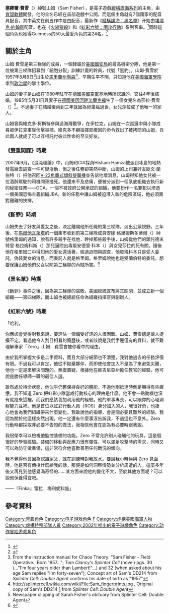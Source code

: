 {{noteTA
|1=zh-cn:细胞分裂; zh-tw:縱橫諜海;
|2=zh-cn:山姆·费舍尔; zh-tw:山姆·費雪;
|3=zh-cn:费舍尔; zh-tw:費雪;
|4=zh-cn:费舍尔; zh-tw:費雪爾;
|5=zh-hk:米高; zh-tw:麥可; zh-cn:迈克尔;
|G1=Games
}}
{{Infobox character
| name = 山姆·費雪<br>Sam Fisher
| image =Sam Fisher SBL.png
| caption = 《[[縱橫諜海：黑名單|縱橫諜海：黑名單]]》的山姆·費雪
| series = [[縱橫諜海系列|縱橫諜海系列]]
| first = [[縱橫諜海|縱橫諜海]]
| creator =
| artist =
| voice = [[Michael_Ironside|Michael Ironside]]<br>（英语，第1~第5集）<br>[[Eric_Johnson|Eric Johnson]]（英语，第6集）<br>[[Jeff_Teravainen|Jeff Teravainen]]（英語，虹彩六號）<br/>[[玄田哲章|玄田哲章]]（日语）<br/>[[Daniel_Beretta|Daniel Beretta]]（法语）<ref>{{Cite web |url=http://www.game-ost.com/persons/7779/daniel_beretta/ |title=Daniel Beretta |accessdate=2011-07-30 |archive-date=2011-10-15 |archive-url=https://web.archive.org/web/20111015105654/http://game-ost.com/persons/7779/daniel_beretta/ |dead-url=no }}</ref><br/>[[Martin_Keßler|Martin Keßler]]（德语）<br/> [[Luca_Ward|Luca Ward]]（意大利语）<br/>[[Mirosław_Baka|Mirosław Baka]]（波兰语）<br/>[[Valery_Storozhik|Valery Storozhik]]（俄语）
|alias      = Sam
|gender       = 男
|age          = 
|birth        =1957年8月8日
|height       = 177.8
|weight       = 77.27 kg
|bloodtype    = A
|nationality  = 美國
|affiliation = 國安局第三梯隊探員<br>（[[縱橫諜海|縱橫諜海]]、[[縱橫諜海：潘朵拉計劃|潘朵拉計劃]]、[[縱橫諜海：混沌理論|混沌理論]]）<br> [[非官方臥底|非官方臥底行動]]自由探員<br>（[[縱橫諜海：雙重間諜|雙重間諜]]）<br>第四梯隊指揮官（[[縱橫諜海：黑名單|黑名單]]）<br>虹彩行動人員（[[虹彩六號：圍攻行動|虹彩六號：圍攻行動]]）
}}
'''塞繆爾‧費雪'''（{{lang-en|Samuel Fisher}}）綽號山姆（Sam Fisher），是電子遊戲[[縱橫諜海系列|縱橫諜海系列]]的主角，由[[育碧軟體|育碧軟體]]開發，他的全名已經在首部遊戲中公開，而這個主角就有7個國家的配音員配音，其中英文在前五作中是由{{link-en|邁克爾‧艾恩賽德|Michael Ironside}}配音，最新作《[[縱橫諜海：黑名單|縱橫諜海：黑名單]]》开始由[[埃瑞克·約翰遜|埃瑞克·約翰遜]]配音。也在《[[火線獵殺系列|火線獵殺]]》和《[[虹彩六號：圍攻行動|虹彩六號：圍攻行動]]》系列客串。<ref>{{Cite web
 |url         = http://jason.con.ca/2010/04/07/michael-ironside-voice-of-sam-fisher-from-splinter-cell/
 |title       = Michael Ironside, Voice of Sam Fisher from Splinter Cell « jason.con.ca
 |accessdate  = 2010-04-07
 |author      = 
 |authorlink  = 
 |work        = jason.con.ca
 |deadurl     = yes
 |archiveurl  = https://archive.is/20130424113233/http://jason.con.ca/2010/04/07/michael-ironside-voice-of-sam-fisher-from-splinter-cell/
 |archivedate = 2013-04-24
}}</ref>同時這個角色也獲得Guinness的50大最愛角色的第24名。<ref>{{Cite web
 |url=http://uk.gamespy.com/articles/115/1150483p1.html 
 |title=Guinness Ranks Your 50 Favorite Video Game Characters of All Time 
 |accessdate=Feb 16, 2011 
 |author=Mike Sharkey 
 |authorlink= 
 |work= 
 |publisher=[[GameSpy|GameSpy]] 
 |deadurl=yes 
 |archiveurl=https://web.archive.org/web/20110221072349/http://uk.gamespy.com/articles/115/1150483p1.html 
 |archivedate=2011-02-21 
}}</ref>

==關於主角==
山姆·費雪是第三梯隊的成員，一個隸屬於[[美國|美國]][[國安局|國安局]]的最高機密分隊，他是第一位被第三梯隊招募到「細胞分裂」訓練計畫的幹員，代號「黑豹」。山姆·費雪於1957年8月8日<ref>From the instruction manual for Chaos Theory: "Sam Fisher - Field Operative...Born 1957..."; ''Tom Clancy's Splinter Cell'' (novel) pgs. 30 (..."I'm four years older than Lambert!"...) and 32 (when asked about his age Sam repiles "I'm forty-seven"); Concept art of Sam's DD214 from ''Splinter Cell: Double Agent'' confirms his date of birth as "1957"</ref>出生於[[馬里蘭州|馬里蘭州]][[陶森|陶森]]<ref>http://splintercell.wikia.com/wiki/File:Sam_fingerprints.jpg {{Wayback|url=http://splintercell.wikia.com/wiki/File:Sam_fingerprints.jpg |date=20110718050718 }}, Original copy of Sam's DD214 [http://splintercell.wikia.com/wiki/File:Discharged.jpg] {{Wayback|url=http://splintercell.wikia.com/wiki/File:Discharged.jpg |date=20110718050559 }} from ''Splinter Cell: Double Agent''</ref>，早期生平不明，只知道他在[[美國海軍學院|美國海軍學院]]拿到[[政治學|政治學]]的學士學位。

山姆的妻子{{lang|en|Regan Burns}}是山姆在1980年駐守在[[德國|德國]][[美國空軍|美國空軍]]基地時所認識的，交往4年後結婚，1985年5月31日與妻子在[[德國|德國]][[美因河畔法蘭克福|美因河畔法蘭克福]]生了一個女兒名為莎拉‧費雪（{{lang|en|Sarah Fisher}}）<ref>Newspaper clipping of Sarah Fisher's obituary from Splinter Cell: Double Agent</ref>。不過妻子在結婚後兩到三年就因為卵巢癌過世，女兒莎拉成了他唯一的家人。

山姆曾與維克多·柯斯特參與過海灣戰爭，在伊拉克，山姆在一次巡邏中與小隊成員被伊拉克軍隊伏擊被捕，維克多不顧指揮部撤回的命令救出了被拷問的山姆，自此兩人就成了可以互相託付彼此性命的至交好友。

===《雙重間諜》時期===
{{main|縱橫諜海：雙重間諜}}
2007年9月，《混沌理論》中，山姆和CIA探員Hisham Hamza被派到冰島的地熱發電廠去調查一件可疑活動，但之後任務卻突然中斷，山姆的上司兼好友歐文·蘭伯特（{{lang|en|Irving Lambert}}）把他召回[[V-22魚鷹式傾斜旋翼機|V-22魚鷹式傾斜旋翼機]]並告訴他壞消息，山姆得知他女兒被一位酒醉駕駛的司機開車撞死。他還來不及悲痛，便被分派到一個臥底組織去執行新的秘密任務——OCA，一個不被政府公開承認的組織，他要扮作一名罪犯以滲透一個美國恐怖主義組織JBA。新的任務中讓山姆被迫潛入新的危險區域，他必須面對艱難的抉擇。

===《斷罪》時期===
{{main|縱橫諜海：斷罪}}
山姆失去了好友與愛女之後，決定離開他所任職的第三梯隊，淡出公眾視野。三年後，在[[馬爾他|馬爾他]][[瓦萊塔|瓦萊塔]]的一個集市收到前第三梯隊成員安娜·格里姆斯多蒂爾（{{lang|en|Anna "Grim" Grímsdóttir}}）綽號格里姆的通知，說有許多殺手在找他，幹掉那些殺手後，山姆從他們的頭兒德米特里·格拉姆科斯（{{lang|en|Dmitri Gramkos}}）那兒逼問出毒販安德里·科本（{{lang|en|Andriy Kobin}}）與女兒莎拉的死有關，隨後他在格里姆口中得知他的愛女還活著。經過追問與調查，他發現科本只是受人委託，偽裝愛女的消息，而委託人就是格里姆。格里姆說她也是受蘭伯特的委託，想要保護山姆他們父女以防第三梯隊的內賊所害。<ref>{{Cite web|url=http://www.lmj.tw/Tom-Clancy%26%23039%3Bs-Splinter-Cell-Conviction/|title=Tom Clancy's Splinter Cell Conviction - LMJ's Blog|accessdate=2010-07-31|author=LMJ|date=|authorlink=http://www.lmj.tw/author/lmj/|work=LMJ's Blog|publisher=|archive-url=https://web.archive.org/web/20161126003856/http://www.lmj.tw/Tom-Clancy%26%23039%3Bs-Splinter-Cell-Conviction/|archive-date=2016-11-26|dead-url=yes}}</ref>

===《黑名單》時期===
{{main|縱橫諜海：黑名單}}
《斷罪》事件之後，因為第三梯隊的腐敗，美國總統宣布將其關閉，並成立新一個組織——第四梯隊，而山姆也被總統任命為組織指揮官與創辦人。

===《虹彩六號》時期===
「哈利，

你應該會覺得對我來說，要評估一個備受好評的人很困難。山姆．費雪總是讓人捉摸不定。看過他令人刮目相看的簡歷後，或者該說是我們手邊僅有的資料，就不難理解專家「Zero」山姆．費雪會被你看中的理由。

由於我所掌握大多是二手資料，而且大部分細節也不清楚，我對他過去的任務評價有限。不過我可以肯定，他從不拋棄夥伴，而即使他會加入不是為了來避免災難，他也一定是來解決問題的。無庸置疑，根據他在維吉尼亞州擔任教官的經驗，他可說是勝任導師一職的最佳人選。

雖然處於待命狀態，他似乎仍舊保持良好的體能，不過他剛抵達時倒是顯得有些疲憊。我不知道 Zero 把虹彩小隊當成行動核心的理由是什麼。他不會一點動機也沒有就跑來這裡，而我們應該善加利用他的經驗。他的軍事專長，可以跟你的心理洞察能力互補。他是首位以虹彩行動人員（ROS）身分加入的人，我很好奇，也掛心他會為我們組織帶來什麼變化。我敢說他的指導，會是個必要且難熬的經驗。我認為關於他這樣突然出現，他一定還有什麼事沒告訴我，不過這也不意外。Zero 行動時都採取非必要不告知的做法，我相信他會在認為有必要時跟我說。

我很榮幸可以檢視他監控裝備的功能。Zero 不常允許別人碰觸他的玩具，這是個很好的學習經驗。裝備的移動與反應力很有彈性，可以滿足攻擊時的需求，同時又可以為防守做準備，這非常符合他喜歡善用任何戰況的傾向。

我不覺得他會因為認識家父，就在訓練時對我放水。要說我小時候與 Zero 見面時，他是否有傳授什麼給我的話，那便是如何洞察情勢並分析周遭的人。這麼多年後又再見到他感覺滿奇怪的……某方面來說他的變化不大，至於其他方面呢？可以說他保養得宜吧。

——『Finka』雷拉．梅利妮科娃」

==參考資料==
{{reflist}}
{{湯姆·克蘭西遊戲}}
{{縱橫諜海}}
[[Category:育碧角色|Category:育碧角色]]
[[Category:电子游戏角色|Category:电子游戏角色]]
[[Category:细胞分裂系列|F]]
[[Category:虛構美國海軍人物|Category:虛構美國海軍人物]]
[[Category:虛構特種部隊人員|Category:虛構特種部隊人員]]
[[Category:2002年推出的電子遊戲角色|Category:2002年推出的電子遊戲角色]]
[[Category:动作冒险游戏角色|Category:动作冒险游戏角色]]